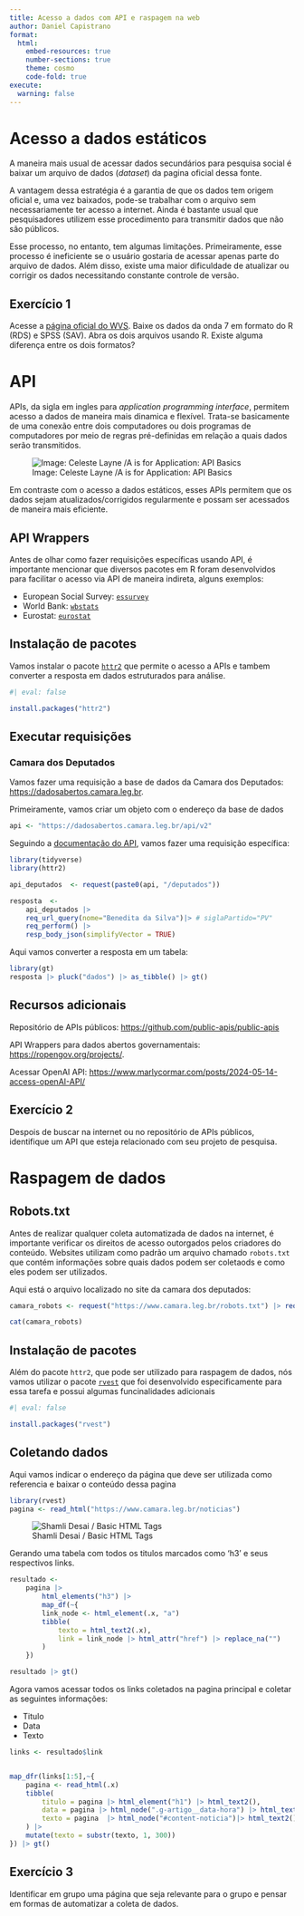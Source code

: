 ```yaml
---
title: Acesso a dados com API e raspagem na web
author: Daniel Capistrano
format:
  html:
    embed-resources: true
    number-sections: true
    theme: cosmo
    code-fold: true
execute:
  warning: false
---
```


# Acesso a dados estáticos

A maneira mais usual de acessar dados secundários para pesquisa social é baixar um arquivo de dados (*dataset*) da pagina oficial dessa fonte.  

A vantagem dessa estratégia é a garantia de que os dados tem origem oficial e, uma vez baixados, pode-se trabalhar com o arquivo sem necessariamente ter acesso a internet. Ainda é bastante usual que pesquisadores utilizem esse procedimento para transmitir dados que não são públicos. 

Esse processo, no entanto, tem algumas limitações. Primeiramente, esse processo é ineficiente se o usuário gostaria de acessar apenas parte do arquivo de dados. Além disso, existe uma maior dificuldade de atualizar ou corrigir os dados necessitando constante controle de versão. 


::: {.callout-note collapse="true"}
## Exercício 1

Acesse a [página oficial do WVS](https://www.worldvaluessurvey.org). Baixe os dados da onda 7 em formato do R (RDS) e SPSS (SAV). Abra os dois arquivos usando R. Existe alguma diferença entre os dois formatos?  

:::

# API

APIs, da sigla em ingles para *application programming interface*, permitem acesso a dados de maneira mais dinamica e flexível. Trata-se basicamente de uma conexão entre dois computadores ou dois programas de computadores por meio de regras pré-definidas em relação a quais dados serão transmitidos. 

![Image: Celeste Layne /A is for Application: API Basics](img/apianalogy.png){.lightbox}

Em contraste com o acesso a dados estáticos, esses APIs permitem que os dados sejam atualizados/corrigidos regularmente e possam ser acessados de maneira mais eficiente. 

## API Wrappers

Antes de olhar como fazer requisições específicas usando API, é importante mencionar que diversos pacotes em R foram desenvolvidos para facilitar o acesso via API de maneira indireta, alguns exemplos:

- European Social Survey: [`essurvey`](https://docs.ropensci.org/essurvey/)  
- World Bank: [`wbstats`](http://gshs-ornl.github.io/wbstats/)    
- Eurostat: [`eurostat`](https://ropengov.github.io/eurostat/articles/eurostat_tutorial.html)

## Instalação de pacotes

Vamos instalar o pacote [`httr2`](https://httr2.r-lib.org) que permite o acesso a APIs e tambem converter a resposta em dados estruturados para análise. 

```r
#| eval: false

install.packages("httr2")
```

## Executar requisições


### Camara dos Deputados 

Vamos fazer uma requisição a base de dados da Camara dos Deputados: [https://dadosabertos.camara.leg.br](https://dadosabertos.camara.leg.br).


Primeiramente, vamos criar um objeto com o endereço da base de dados

```r
api <- "https://dadosabertos.camara.leg.br/api/v2"
```

Seguindo a [documentação do API](https://dadosabertos.camara.leg.br/swagger/api.html?tab=api), vamos fazer uma requisição específica:  

```r
library(tidyverse)
library(httr2)

api_deputados  <- request(paste0(api, "/deputados"))

resposta  <- 
    api_deputados |> 
    req_url_query(nome="Benedita da Silva")|> # siglaPartido="PV"
    req_perform() |> 
    resp_body_json(simplifyVector = TRUE)


```

Aqui vamos converter a resposta em um tabela:

```r
library(gt)
resposta |> pluck("dados") |> as_tibble() |> gt()
```


## Recursos adicionais

Repositório de APIs públicos:  [https://github.com/public-apis/public-apis](https://github.com/public-apis/public-apis)  

API Wrappers para dados abertos governamentais: [https://ropengov.org/projects/](https://ropengov.org/projects/).  

Acessar OpenAI  API: [https://www.marlycormar.com/posts/2024-05-14-access-openAI-API/](https://www.marlycormar.com/posts/2024-05-14-access-openAI-API/)  


::: {.callout-note collapse="true"}
## Exercício 2

Despois de buscar na internet ou no repositório de APIs públicos, identifique um API que esteja relacionado com seu projeto de pesquisa.   

:::

# Raspagem de dados

## Robots.txt

Antes de realizar qualquer coleta automatizada de dados na internet, é importante verificar os direitos de acesso outorgados pelos criadores do conteúdo. Websites utilizam como padrão um arquivo chamado `robots.txt` que contém informações sobre quais dados podem ser coletaods e como eles podem ser utilizados. 

Aqui está o arquivo localizado no site da camara dos deputados:

```r
camara_robots <- request("https://www.camara.leg.br/robots.txt") |> req_perform() |> resp_body_string()

cat(camara_robots)
```

## Instalação de pacotes

Além do pacote `httr2`, que pode ser utilizado para raspagem de dados, nós vamos utilizar o pacote [`rvest`](https://rvest.tidyverse.org) que foi desenvolvido especificamente para essa tarefa e possui algumas funcinalidades adicionais

```r
#| eval: false

install.packages("rvest")
```

## Coletando dados

Aqui vamos indicar o endereço da página que deve ser utilizada como referencia e baixar o conteúdo dessa pagina
```r
library(rvest)
pagina <- read_html("https://www.camara.leg.br/noticias")

```

![Shamli Desai / Basic HTML Tags](img/htmltags.jpg)

Gerando uma tabela com todos os titulos marcados como 'h3' e seus respectivos links.

```r

resultado <- 
    pagina |> 
        html_elements("h3") |> 
        map_df(~{
        link_node <- html_element(.x, "a")
        tibble(
            texto = html_text2(.x),
            link = link_node |> html_attr("href") |> replace_na("") 
        )
    })

resultado |> gt()
```

Agora vamos acessar todos os links coletados na pagina principal e coletar as seguintes informações:

- Titulo  
- Data  
- Texto   

```r

links <- resultado$link


map_dfr(links[1:5],~{
    pagina <- read_html(.x)
    tibble(
        titulo = pagina |> html_element("h1") |> html_text2(),
        data = pagina |> html_node(".g-artigo__data-hora") |> html_text2(),
        texto = pagina  |> html_node("#content-noticia")|> html_text2()
    ) |> 
    mutate(texto = substr(texto, 1, 300))
}) |> gt()


```


::: {.callout-note collapse="true"}
## Exercício 3

Identificar em grupo uma página que seja relevante para o grupo e pensar em formas de automatizar a coleta de dados. 

:::
